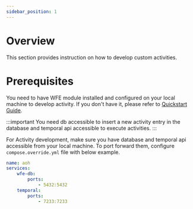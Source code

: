 ```yaml
---
sidebar_position: 1
---
```

# Overview

This section provides instruction on how to develop custom activities.

# Prerequisites

You need to have WFE module installed and configured on your local machine to develop activity. If you don't have it,
please refer to [Quickstart Guide](/docs/modules/wfe/quickstart/overview.mdx).

:::important
You need db accessible to insert a new activity entry in the database and temporal api accessible to execute activities.
:::

For Activity development, make sure you have database and temporal api accessible from your local machine. To port
forward them, configure `compose.override.yml` file with below example.

```yaml
name: aoh
services:
    wfe-db:
        ports:
            - 5432:5432
    temporal:
        ports:
            - 7233:7233
```
